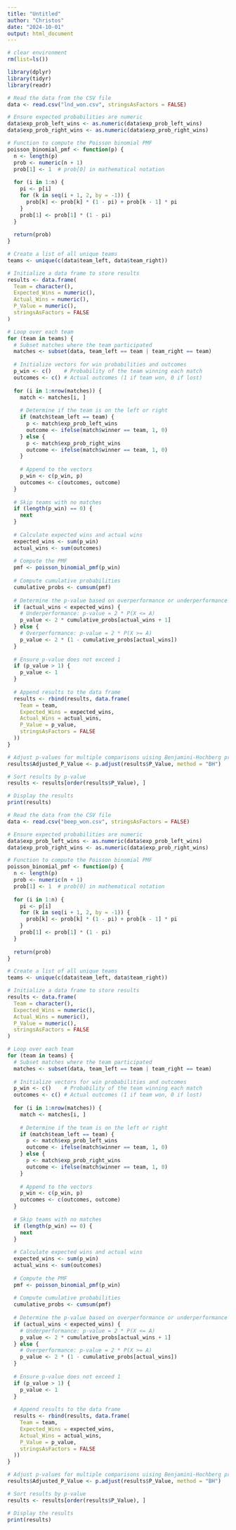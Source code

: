 ```yaml
---
title: "Untitled"
author: "Christos"
date: "2024-10-01"
output: html_document
---
```


```r
# clear environment
rm(list=ls())
```


```r
library(dplyr)
library(tidyr)
library(readr)


```

```r
# Read the data from the CSV file
data <- read.csv("lnd_won.csv", stringsAsFactors = FALSE)

# Ensure expected probabilities are numeric
data$exp_prob_left_wins <- as.numeric(data$exp_prob_left_wins)
data$exp_prob_right_wins <- as.numeric(data$exp_prob_right_wins)

# Function to compute the Poisson binomial PMF
poisson_binomial_pmf <- function(p) {
  n <- length(p)
  prob <- numeric(n + 1)
  prob[1] <- 1  # prob[0] in mathematical notation
  
  for (i in 1:n) {
    pi <- p[i]
    for (k in seq(i + 1, 2, by = -1)) {
      prob[k] <- prob[k] * (1 - pi) + prob[k - 1] * pi
    }
    prob[1] <- prob[1] * (1 - pi)
  }
  
  return(prob)
}
```

```r


# Create a list of all unique teams
teams <- unique(c(data$team_left, data$team_right))

# Initialize a data frame to store results
results <- data.frame(
  Team = character(),
  Expected_Wins = numeric(),
  Actual_Wins = numeric(),
  P_Value = numeric(),
  stringsAsFactors = FALSE
)

# Loop over each team
for (team in teams) {
  # Subset matches where the team participated
  matches <- subset(data, team_left == team | team_right == team)
  
  # Initialize vectors for win probabilities and outcomes
  p_win <- c()    # Probability of the team winning each match
  outcomes <- c() # Actual outcomes (1 if team won, 0 if lost)
  
  for (i in 1:nrow(matches)) {
    match <- matches[i, ]
    
    # Determine if the team is on the left or right
    if (match$team_left == team) {
      p <- match$exp_prob_left_wins
      outcome <- ifelse(match$winner == team, 1, 0)
    } else {
      p <- match$exp_prob_right_wins
      outcome <- ifelse(match$winner == team, 1, 0)
    }
    
    # Append to the vectors
    p_win <- c(p_win, p)
    outcomes <- c(outcomes, outcome)
  }
  
  # Skip teams with no matches
  if (length(p_win) == 0) {
    next
  }
  
  # Calculate expected wins and actual wins
  expected_wins <- sum(p_win)
  actual_wins <- sum(outcomes)
  
  # Compute the PMF
  pmf <- poisson_binomial_pmf(p_win)
  
  # Compute cumulative probabilities
  cumulative_probs <- cumsum(pmf)
  
  # Determine the p-value based on overperformance or underperformance
  if (actual_wins < expected_wins) {
    # Underperformance: p-value = 2 * P(X <= A)
    p_value <- 2 * cumulative_probs[actual_wins + 1]
  } else {
    # Overperformance: p-value = 2 * P(X >= A)
    p_value <- 2 * (1 - cumulative_probs[actual_wins])
  }
  
  # Ensure p-value does not exceed 1
  if (p_value > 1) {
    p_value <- 1
  }
  
  # Append results to the data frame
  results <- rbind(results, data.frame(
    Team = team,
    Expected_Wins = expected_wins,
    Actual_Wins = actual_wins,
    P_Value = p_value,
    stringsAsFactors = FALSE
  ))
}

# Adjust p-values for multiple comparisons uising Benjamini-Hochberg procedure
results$Adjusted_P_Value <- p.adjust(results$P_Value, method = "BH")

# Sort results by p-value
results <- results[order(results$P_Value), ]

# Display the results
print(results)

```

```r
# Read the data from the CSV file
data <- read.csv("beep_won.csv", stringsAsFactors = FALSE)

# Ensure expected probabilities are numeric
data$exp_prob_left_wins <- as.numeric(data$exp_prob_left_wins)
data$exp_prob_right_wins <- as.numeric(data$exp_prob_right_wins)

# Function to compute the Poisson binomial PMF
poisson_binomial_pmf <- function(p) {
  n <- length(p)
  prob <- numeric(n + 1)
  prob[1] <- 1  # prob[0] in mathematical notation
  
  for (i in 1:n) {
    pi <- p[i]
    for (k in seq(i + 1, 2, by = -1)) {
      prob[k] <- prob[k] * (1 - pi) + prob[k - 1] * pi
    }
    prob[1] <- prob[1] * (1 - pi)
  }
  
  return(prob)
}
```

```r


# Create a list of all unique teams
teams <- unique(c(data$team_left, data$team_right))

# Initialize a data frame to store results
results <- data.frame(
  Team = character(),
  Expected_Wins = numeric(),
  Actual_Wins = numeric(),
  P_Value = numeric(),
  stringsAsFactors = FALSE
)

# Loop over each team
for (team in teams) {
  # Subset matches where the team participated
  matches <- subset(data, team_left == team | team_right == team)
  
  # Initialize vectors for win probabilities and outcomes
  p_win <- c()    # Probability of the team winning each match
  outcomes <- c() # Actual outcomes (1 if team won, 0 if lost)
  
  for (i in 1:nrow(matches)) {
    match <- matches[i, ]
    
    # Determine if the team is on the left or right
    if (match$team_left == team) {
      p <- match$exp_prob_left_wins
      outcome <- ifelse(match$winner == team, 1, 0)
    } else {
      p <- match$exp_prob_right_wins
      outcome <- ifelse(match$winner == team, 1, 0)
    }
    
    # Append to the vectors
    p_win <- c(p_win, p)
    outcomes <- c(outcomes, outcome)
  }
  
  # Skip teams with no matches
  if (length(p_win) == 0) {
    next
  }
  
  # Calculate expected wins and actual wins
  expected_wins <- sum(p_win)
  actual_wins <- sum(outcomes)
  
  # Compute the PMF
  pmf <- poisson_binomial_pmf(p_win)
  
  # Compute cumulative probabilities
  cumulative_probs <- cumsum(pmf)
  
  # Determine the p-value based on overperformance or underperformance
  if (actual_wins < expected_wins) {
    # Underperformance: p-value = 2 * P(X <= A)
    p_value <- 2 * cumulative_probs[actual_wins + 1]
  } else {
    # Overperformance: p-value = 2 * P(X >= A)
    p_value <- 2 * (1 - cumulative_probs[actual_wins])
  }
  
  # Ensure p-value does not exceed 1
  if (p_value > 1) {
    p_value <- 1
  }
  
  # Append results to the data frame
  results <- rbind(results, data.frame(
    Team = team,
    Expected_Wins = expected_wins,
    Actual_Wins = actual_wins,
    P_Value = p_value,
    stringsAsFactors = FALSE
  ))
}

# Adjust p-values for multiple comparisons uising Benjamini-Hochberg procedure
results$Adjusted_P_Value <- p.adjust(results$P_Value, method = "BH")

# Sort results by p-value
results <- results[order(results$P_Value), ]

# Display the results
print(results)

```

```r

```

```r

```

```r

```

```r

```

```r

```

```r

```




